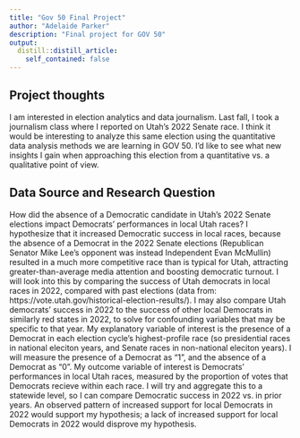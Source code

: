 ```yaml
---
title: "Gov 50 Final Project"
author: "Adelaide Parker"
description: "Final project for GOV 50"
output:
  distill::distill_article:
    self_contained: false
---
```




## Project thoughts

I am interested in election analytics and data journalism. Last fall, I took a journalism class where I reported on Utah's 2022 Senate race. I think it would be interesting to analyze this same election using the quantitative data analysis methods we are learning in GOV 50. I'd like to see what new insights I gain when approaching this election from a quantitative vs. a qualitative point of view.


## Data Source and Research Question
How did the absence of a Democratic candidate in Utah's 2022 Senate elections impact Democrats' performances in local Utah races? I hypothesize that it increased Democratic success in local races, because the absence of a Democrat in the 2022 Senate elections (Republican Senator Mike Lee's opponent was instead Independent Evan McMullin) resulted in a much more competitive race than is typical for Utah, attracting greater-than-average media attention and boosting democratic turnout. I will look into this by comparing the success of Utah democrats in local races in 2022, compared with past elections (data from: https://vote.utah.gov/historical-election-results/). I may also compare Utah democrats' success in 2022 to the success of other local Democrats in similarly red states in 2022, to solve for confounding variables that may be specific to that year. My explanatory variable of interest is the presence of a Democrat in each election cycle's highest-profile race (so presidential races in national eleciton years, and Senate races in non-national eleciton years). I will measure the presence of a Democrat as "1", and the absence of a Democrat as "0". My outcome variable of interest is Democrats' performances in local Utah races, measured by the proportion of votes that Democrats recieve within each race. I will try and aggregate this to a statewide level, so I can compare Democratic success in 2022 vs. in prior years. An observed pattern of increased support for local Democrats in 2022 would support my hypothesis; a lack of increased support for local Democrats in 2022 would disprove my hypothesis.